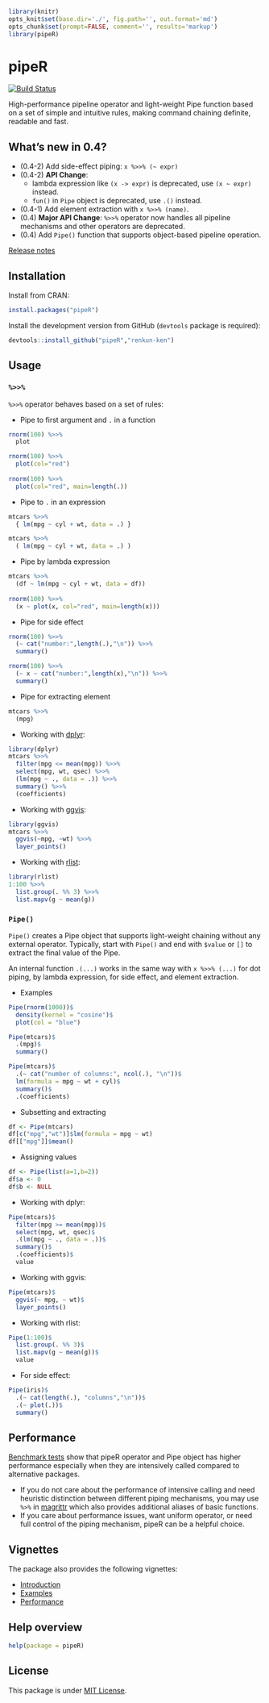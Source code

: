 ```r
library(knitr)
opts_knit$set(base.dir='./', fig.path='', out.format='md')
opts_chunk$set(prompt=FALSE, comment='', results='markup')
library(pipeR)
```

# pipeR

[![Build Status](https://travis-ci.org/renkun-ken/pipeR.png?branch=master)](https://travis-ci.org/renkun-ken/pipeR)

High-performance pipeline operator and light-weight Pipe function based on a set of simple and intuitive rules, making command chaining definite, readable and fast.

## What's new in 0.4?

- (0.4-2) Add side-effect piping: `x %>>% (~ expr)`
- (0.4-2) **API Change**: 
    * lambda expression like `(x -> expr)` is deprecated, use `(x ~ expr)` instead.
    * `fun()` in `Pipe` object is deprecated, use `.()` instead.
- (0.4-1) Add element extraction with `x %>>% (name)`.
- (0.4) **Major API Change**: `%>>%` operator now handles all pipeline mechanisms and other operators are deprecated.
- (0.4) Add `Pipe()` function that supports object-based pipeline operation.

[Release notes](https://github.com/renkun-ken/pipeR/releases)

## Installation

Install from CRAN:

```r
install.packages("pipeR")
```

Install the development version from GitHub (`devtools` package is required):

```r
devtools::install_github("pipeR","renkun-ken")
```

## Usage

### `%>>%`

`%>>%` operator behaves based on a set of rules:

* Pipe to first argument and `.` in a function

```r
rnorm(100) %>>%
  plot

rnorm(100) %>>%
  plot(col="red")
  
rnorm(100) %>>%
  plot(col="red", main=length(.))
```

* Pipe to `.` in an expression

```r
mtcars %>>%
  { lm(mpg ~ cyl + wt, data = .) }

mtcars %>>%
  ( lm(mpg ~ cyl + wt, data = .) )
```

* Pipe by lambda expression

```r
mtcars %>>%
  (df ~ lm(mpg ~ cyl + wt, data = df))
  
rnorm(100) %>>%
  (x ~ plot(x, col="red", main=length(x)))
```

* Pipe for side effect

```r
rnorm(100) %>>%
  (~ cat("number:",length(.),"\n")) %>>%
  summary()
```

```r
rnorm(100) %>>%
  (~ x ~ cat("number:",length(x),"\n")) %>>%
  summary()
```

* Pipe for extracting element

```r
mtcars %>>%
  (mpg)
```

* Working with [dplyr](https://github.com/hadley/dplyr/):

```r
library(dplyr)
mtcars %>>%
  filter(mpg <= mean(mpg)) %>>%
  select(mpg, wt, qsec) %>>%
  (lm(mpg ~ ., data = .)) %>>%
  summary() %>>%
  (coefficients)
```

* Working with [ggvis](http://ggvis.rstudio.com/):

```r
library(ggvis)
mtcars %>>%
  ggvis(~mpg, ~wt) %>>%
  layer_points()
```

* Working with [rlist](http://renkun.me/rlist/):

```r
library(rlist)
1:100 %>>%
  list.group(. %% 3) %>>%
  list.mapv(g ~ mean(g))
```

### `Pipe()`

`Pipe()` creates a Pipe object that supports light-weight chaining without any external operator. Typically, start with `Pipe()` and end with `$value` or `[]` to extract the final value of the Pipe. 

An internal function `.(...)` works in the same way with `x %>>% (...)` for dot piping, by lambda expression, for side effect, and element extraction.

* Examples

```r
Pipe(rnorm(1000))$
  density(kernel = "cosine")$
  plot(col = "blue")
```

```r
Pipe(mtcars)$
  .(mpg)$
  summary()
```

```r
Pipe(mtcars)$
  .(~ cat("number of columns:", ncol(.), "\n"))$
  lm(formula = mpg ~ wt + cyl)$
  summary()$
  .(coefficients)
```

* Subsetting and extracting

```r
df <- Pipe(mtcars)
df[c("mpg","wt")]$lm(formula = mpg ~ wt)
df[["mpg"]]$mean()
```

* Assigning values

```r
df <- Pipe(list(a=1,b=2))
df$a <- 0
df$b <- NULL
```

* Working with dplyr:

```r
Pipe(mtcars)$
  filter(mpg >= mean(mpg))$
  select(mpg, wt, qsec)$
  .(lm(mpg ~ ., data = .))$
  summary()$
  .(coefficients)$
  value
```

* Working with ggvis:

```r
Pipe(mtcars)$
  ggvis(~ mpg, ~ wt)$
  layer_points()
```

* Working with rlist:

```r
Pipe(1:100)$
  list.group(. %% 3)$
  list.mapv(g ~ mean(g))$
  value
```

* For side effect:

```r
Pipe(iris)$
  .(~ cat(length(.), "columns","\n"))$
  .(~ plot(.))$
  summary()
```

## Performance

[Benchmark tests](http://cran.r-project.org/web/packages/pipeR/vignettes/Performance.html) show that pipeR operator and Pipe object has higher performance especially when they are intensively called compared to alternative packages.

- If you do not care about the performance of intensive calling and need heuristic distinction between different piping mechanisms, you may use `%>%` in [magrittr](https://github.com/smbache/magrittr) which also provides additional aliases of basic functions. 
- If you care about performance issues, want uniform operator, or need full control of the piping mechanism, pipeR can be a helpful choice.

## Vignettes

The package also provides the following vignettes:

- [Introduction](http://cran.r-project.org/web/packages/pipeR/vignettes/Introduction.html)
- [Examples](http://cran.r-project.org/web/packages/pipeR/vignettes/Examples.html)
- [Performance](http://cran.r-project.org/web/packages/pipeR/vignettes/Performance.html)


## Help overview

```r
help(package = pipeR)
```

## License

This package is under [MIT License](http://opensource.org/licenses/MIT).

